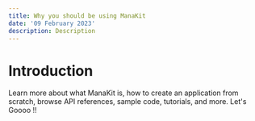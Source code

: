 ```yaml
---
title: Why you should be using ManaKit
date: '09 February 2023'
description: Description
---
```


# Introduction

Learn more about what ManaKit is, how to create an application from scratch, browse API references, sample code, tutorials, and more. Let's Goooo !!

